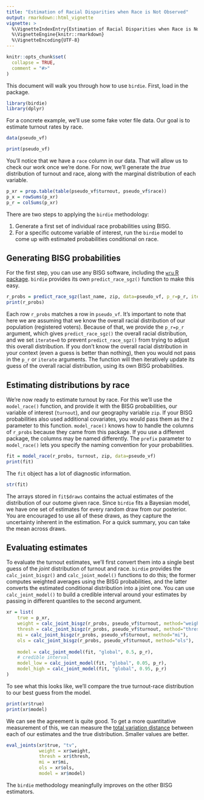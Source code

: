 ```yaml
---
title: "Estimation of Racial Disparities when Race is Not Observed"
output: rmarkdown::html_vignette
vignette: >
  %\VignetteIndexEntry{Estimation of Racial Disparities when Race is Not Observed}
  %\VignetteEngine{knitr::rmarkdown}
  %\VignetteEncoding{UTF-8}
---
```


```r
knitr::opts_chunk$set(
  collapse = TRUE,
  comment = "#>"
)
```

This document will walk you through how to use `birdie`. First, load in the package.

```r
library(birdie)
library(dplyr)
```

For a concrete example, we'll use some fake voter file data.
Our goal is to estimate turnout rates by race.

```r
data(pseudo_vf)

print(pseudo_vf)
```

You'll notice that we have a `race` column in our data.
That will allow us to check our work once we're done.
For now, we'll generate the *true* distribution of turnout and race, along with the marginal distribution of each variable.

```r
p_xr = prop.table(table(pseudo_vf$turnout, pseudo_vf$race))
p_x = rowSums(p_xr)
p_r = colSums(p_xr)
```

There are two steps to applying the `birdie` methodology:

1. Generate a first set of individual race probabilities using BISG.
1. For a specific outcome variable of interest, run the `birdie` model to come up with estimated probabilities conditional on race.

## Generating BISG probabilities

For the first step, you can use any BISG software, including the [`wru` R package](https://cran.r-project.org/package=wru).
`birdie` provides its own `predict_race_sgz()` function to make this easy.

```r
r_probs = predict_race_sgz(last_name, zip, data=pseudo_vf, p_r=p_r, iterate=0)
print(r_probs)
```

Each row `r_probs` matches a row in `pseudo_vf`.
It's important to note that here we are assuming that we know the overall racial distribution of our population (registered voters).
Because of that, we provide the `p_r=p_r` argument, which gives `predict_race_sgz()` the overall racial distribution, and we set `iterate=0` to prevent `predict_race_sgz()` from trying to adjust this overall distribution.
If you don't know the overall racial distribution in your context (even a guess is better than nothing), then you would not pass in the `p_r` or `iterate` arguments.
The function will then iteratively update its guess of the overall racial distribution, using its own BISG probabilities.

## Estimating distributions by race

We're now ready to estimate turnout by race.
For this we'll use the `model_race()` function, and provide it with the BISG probabilities, our variable of interest (`turnout`), and our geography variable `zip`.
If your BISG probabilities also used additional covariates, you would pass them as the `Z` parameter to this function.
`model_race()` knows how to handle the columns of `r_probs` because they came from this package.
If you use a different package, the columns may be named differently.
The `prefix` parameter to `model_race()` lets you specify the naming convention for your probabilities.

```r
fit = model_race(r_probs, turnout, zip, data=pseudo_vf)
print(fit)
```

The `fit` object has a lot of diagnostic information.

```r
str(fit)
```

The arrays stored in `fit$draws` contains the actual estimates of the distribution of our outome given race.
Since `birdie` fits a Bayesian model, we have one set of estimates for every random draw from our posterior.
You are encouraged to use all of these draws, as they capture the uncertainty inherent in the estimation.
For a  quick summary, you can take the mean across draws.

## Evaluating estimates

To evaluate the turnout estimates, we'll first convert them into a single best guess of the *joint* distribution of turnout and race.
`birdie` provides the `calc_joint_bisgz()` and `calc_joint_model()` functions to do this; the former computes weighted averages using the BISG probabilities, and the latter converts  the estimated conditional distribution into a joint one.
You can use `calc_joint_model()` to build a credible interval around your estimates by passing in different quantiles to the second argument.

```r
xr = list(
    true = p_xr,
    weight = calc_joint_bisgz(r_probs, pseudo_vf$turnout, method="weight"),
    thresh = calc_joint_bisgz(r_probs, pseudo_vf$turnout, method="thresh"),
    mi = calc_joint_bisgz(r_probs, pseudo_vf$turnout, method="mi"),
    ols = calc_joint_bisgz(r_probs, pseudo_vf$turnout, method="ols"),
    
    model = calc_joint_model(fit, "global", 0.5, p_r),
    # credible interval
    model_low = calc_joint_model(fit, "global", 0.05, p_r),
    model_high = calc_joint_model(fit, "global", 0.95, p_r)
)
```

To see what this looks like, we'll compare the true turnout-race distribution to our best guess from the model.

```r
print(xr$true)
print(xr$model)
```

We can see the agreement is quite good.
To get a more quantitative measurement of this, we can measure the [total variation distance](https://en.wikipedia.org/wiki/Total_variation_distance_of_probability_measures) between each of our estimates and the true distribution.
Smaller values are better.

```r
eval_joints(xr$true, "tv",
            weight = xr$weight,
            thresh = xr$thresh,
            mi = xr$mi,
            ols = xr$ols,
            model = xr$model)
```

The `birdie` methodology meaningfully improves on the other BISG estimators.
